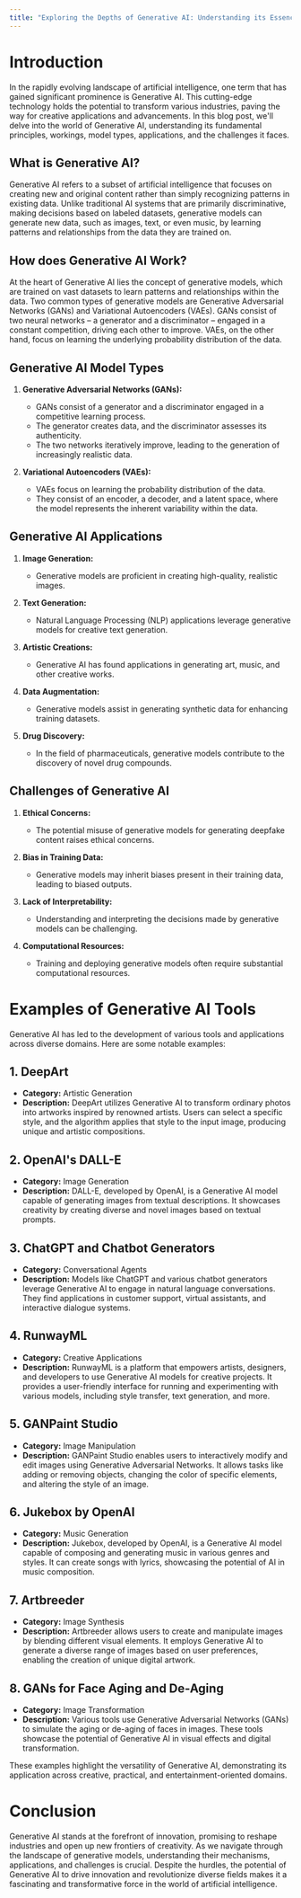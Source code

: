 ```yaml
---
title: "Exploring the Depths of Generative AI: Understanding its Essence, Mechanisms, and Potential"
---
```


# Introduction

In the rapidly evolving landscape of artificial intelligence, one term that has gained significant prominence is Generative AI. This cutting-edge technology holds the potential to transform various industries, paving the way for creative applications and advancements. In this blog post, we'll delve into the world of Generative AI, understanding its fundamental principles, workings, model types, applications, and the challenges it faces.

## What is Generative AI?

Generative AI refers to a subset of artificial intelligence that focuses on creating new and original content rather than simply recognizing patterns in existing data. Unlike traditional AI systems that are primarily discriminative, making decisions based on labeled datasets, generative models can generate new data, such as images, text, or even music, by learning patterns and relationships from the data they are trained on.

## How does Generative AI Work?

At the heart of Generative AI lies the concept of generative models, which are trained on vast datasets to learn patterns and relationships within the data. Two common types of generative models are Generative Adversarial Networks (GANs) and Variational Autoencoders (VAEs). GANs consist of two neural networks – a generator and a discriminator – engaged in a constant competition, driving each other to improve. VAEs, on the other hand, focus on learning the underlying probability distribution of the data.

## Generative AI Model Types

1. **Generative Adversarial Networks (GANs):**
   - GANs consist of a generator and a discriminator engaged in a competitive learning process.
   - The generator creates data, and the discriminator assesses its authenticity.
   - The two networks iteratively improve, leading to the generation of increasingly realistic data.

2. **Variational Autoencoders (VAEs):**
   - VAEs focus on learning the probability distribution of the data.
   - They consist of an encoder, a decoder, and a latent space, where the model represents the inherent variability within the data.

## Generative AI Applications

1. **Image Generation:**
   - Generative models are proficient in creating high-quality, realistic images.

2. **Text Generation:**
   - Natural Language Processing (NLP) applications leverage generative models for creative text generation.

3. **Artistic Creations:**
   - Generative AI has found applications in generating art, music, and other creative works.

4. **Data Augmentation:**
   - Generative models assist in generating synthetic data for enhancing training datasets.

5. **Drug Discovery:**
   - In the field of pharmaceuticals, generative models contribute to the discovery of novel drug compounds.

## Challenges of Generative AI

1. **Ethical Concerns:**
   - The potential misuse of generative models for generating deepfake content raises ethical concerns.

2. **Bias in Training Data:**
   - Generative models may inherit biases present in their training data, leading to biased outputs.

3. **Lack of Interpretability:**
   - Understanding and interpreting the decisions made by generative models can be challenging.

4. **Computational Resources:**
   - Training and deploying generative models often require substantial computational resources.

# Examples of Generative AI Tools

Generative AI has led to the development of various tools and applications across diverse domains. Here are some notable examples:

## 1. DeepArt

- **Category:** Artistic Generation
- **Description:** DeepArt utilizes Generative AI to transform ordinary photos into artworks inspired by renowned artists. Users can select a specific style, and the algorithm applies that style to the input image, producing unique and artistic compositions.

## 2. OpenAI's DALL-E

- **Category:** Image Generation
- **Description:** DALL-E, developed by OpenAI, is a Generative AI model capable of generating images from textual descriptions. It showcases creativity by creating diverse and novel images based on textual prompts.

## 3. ChatGPT and Chatbot Generators

- **Category:** Conversational Agents
- **Description:** Models like ChatGPT and various chatbot generators leverage Generative AI to engage in natural language conversations. They find applications in customer support, virtual assistants, and interactive dialogue systems.

## 4. RunwayML

- **Category:** Creative Applications
- **Description:** RunwayML is a platform that empowers artists, designers, and developers to use Generative AI models for creative projects. It provides a user-friendly interface for running and experimenting with various models, including style transfer, text generation, and more.

## 5. GANPaint Studio

- **Category:** Image Manipulation
- **Description:** GANPaint Studio enables users to interactively modify and edit images using Generative Adversarial Networks. It allows tasks like adding or removing objects, changing the color of specific elements, and altering the style of an image.

## 6. Jukebox by OpenAI

- **Category:** Music Generation
- **Description:** Jukebox, developed by OpenAI, is a Generative AI model capable of composing and generating music in various genres and styles. It can create songs with lyrics, showcasing the potential of AI in music composition.

## 7. Artbreeder

- **Category:** Image Synthesis
- **Description:** Artbreeder allows users to create and manipulate images by blending different visual elements. It employs Generative AI to generate a diverse range of images based on user preferences, enabling the creation of unique digital artwork.

## 8. GANs for Face Aging and De-Aging

- **Category:** Image Transformation
- **Description:** Various tools use Generative Adversarial Networks (GANs) to simulate the aging or de-aging of faces in images. These tools showcase the potential of Generative AI in visual effects and digital transformation.

These examples highlight the versatility of Generative AI, demonstrating its application across creative, practical, and entertainment-oriented domains.


# Conclusion

Generative AI stands at the forefront of innovation, promising to reshape industries and open up new frontiers of creativity. As we navigate through the landscape of generative models, understanding their mechanisms, applications, and challenges is crucial. Despite the hurdles, the potential of Generative AI to drive innovation and revolutionize diverse fields makes it a fascinating and transformative force in the world of artificial intelligence.
